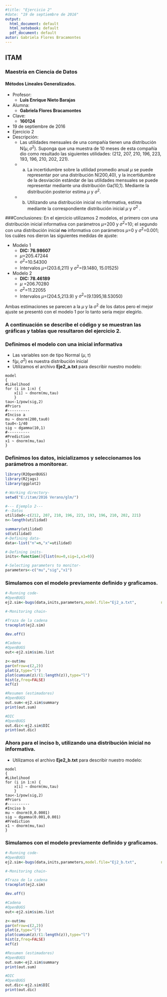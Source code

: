 ```yaml
---
#title: "Ejercicio 2"
#date: "19 de septiembre de 2016"
output:
  html_document: default
  html_notebook: default
  pdf_document: default
autor: Gabriela Flores Bracamontes
---
```

## ITAM
### Maestría en Ciencia de Datos
#### Métodos Lineales Generalizados.
* Profesor: 
    + __Luis Enrique Nieto Barajas__
* Alumna:
    + __Gabriela Flores Bracamontes__
* Clave:
    + __160124__
* 19 de septiembre de 2016
* Ejercicio 2
* Descripción:
    + Las utilidades mensuales de una compañía tienen una distribución N($\mu, \sigma^2$).
Suponga que una muestra de 10 meses de esta compañía dio como resultado las siguientes utilidades: (212, 207, 210, 196, 223, 193, 196, 210, 202, 221).
    + a) La incertidumbre sobre la utilidad promedio anual $\mu$ se puede representar por una distribución N(200,40), y la incertidumbre de la desviación estándar de las utilidades mensuales se puede representar mediante una distribución Ga(10,1). Mediante la distribución
posterior estima $\mu$ y $\sigma^2$.
    + b) Utilizando una distribución inicial no informativa, estima mediante la correspondiente distribución inicial $\mu$ y $\sigma^2$ .


###Conclusiones:
En el ejercicio utilizamos 2 modelos, el primero con una distribución inicial informativa con parámetros $\mu$=200 y $\sigma^2$=10; el segundo con una distribución inicial __no__ informativa con parámetros $\mu$=0 y $\sigma^2$=0.001; los cuáles nos dieron las siguientes medidas de ajuste:

* Modelo 1
    + __DIC: 76.98607__
    + $\mu$=205.47244
    + $\sigma^2$=10.54300 
    + Intervalos $\mu$=(203.6,211) y $\sigma^2$=(9.1480, 15.01525)

* Modelo 2
    + __DIC: 78.46189__
    + $\mu$ =206.70280
    + $\sigma^2$=11.22055
    + Intervalos  $\mu$=(204.5,213.9) y $\sigma^2$=(9.1395,18.53050)

Ambas estimaciones se parecen a la $\mu$ y la $\sigma^2$ de los datos pero el mejor ajuste se presentó con el modelo 1 por lo tanto sería mejor elegirlo.

### A continuación se describe el código y se muestran las gráficas y tablas que resultaron del ejercicio 2.


### Definimos el modelo con una inicial informativa
* Las variables son de tipo Normal ($\mu, \tau$)
* f($\mu, \sigma^2$) es nuestra distribución inicial
* Utilizamos el archivo __Eje2_a.txt__ para describir nuestro modelo:
```shell
model
{
#Likelihood
for (i in 1:n) {
	x[i] ~ dnorm(mu,tau)
	}
tau<-1/pow(sig,2)
#Priors 
#----------
#Inciso a
mu ~ dnorm(200,tau0)
tau0<-1/40
sig ~ dgamma(10,1)
#----------
#Prediction
x1 ~ dnorm(mu,tau)
}
```

### Definimos los datos, inicializamos y seleccionamos los parámetros a monitorear.
```r

library(R2OpenBUGS)
library(R2jags)
library(ggplot2)

```
```r
#-Working directory-
setwd("E:/itam/2016 Verano/glm/")

#--- Ejemplo 2---
#--Datos
utilidad<-c(212, 207, 210, 196, 223, 193, 196, 210, 202, 221)
n<-length(utilidad)

summary(utilidad)
sd(utilidad)
#-Defining data-
data<-list("n"=n,"x"=utilidad)

#-Defining inits-
inits<-function(){list(mu=0,sig=1,x1=0)}

#-Selecting parameters to monitor-
parameters<-c("mu","sig","x1")
```

### Simulamos con el modelo previamente definido y graficamos.
``` r
#-Running code-
#OpenBUGS
ej2.sim<-bugs(data,inits,parameters,model.file="Ej2_a.txt",           n.iter=5000,n.chains=1,n.burnin=500)

#-Monitoring chain-

#Traza de la cadena
traceplot(ej2.sim)

dev.off()
```



```r
#Cadena
#OpenBUGS
out<-ej2.sim$sims.list

z<-out$mu
par(mfrow=c(2,2))
plot(z,type="l")
plot(cumsum(z)/(1:length(z)),type="l")
hist(z,freq=FALSE)
acf(z)
```

```r
#Resumen (estimadores)
#OpenBUGS
out.sum<-ej2.sim$summary
print(out.sum)
```

```r
#DIC
#OpenBUGS
out.dic<-ej2.sim$DIC
print(out.dic)
```

### Ahora para el inciso b, utilizando una distribución inicial no informativa.

* Utilizamos el archivo __Eje2_b.txt__ para describir nuestro modelo:
```shell
model
{
#Likelihood
for (i in 1:n) {
	x[i] ~ dnorm(mu,tau)
	}
tau<-1/pow(sig,2)
#Priors 
#----------
#Inciso b
mu ~ dnorm(0,0.0001)
sig ~ dgamma(0.001,0.001)
#Prediction
x1 ~ dnorm(mu,tau)
}
```

### Simulamos con el modelo previamente definido y graficamos.
```r
#-Running code-
#OpenBUGS
ej2.sim<-bugs(data,inits,parameters,model.file="Ej2_b.txt",           n.iter=5000,n.chains=1,n.burnin=500)

#-Monitoring chain-

#Traza de la cadena
traceplot(ej2.sim)

dev.off()

```




```r
#Cadena
#OpenBUGS
out<-ej2.sim$sims.list

z<-out$mu
par(mfrow=c(2,2))
plot(z,type="l")
plot(cumsum(z)/(1:length(z)),type="l")
hist(z,freq=FALSE)
acf(z)
```

```r
#Resumen (estimadores)
#OpenBUGS
out.sum<-ej2.sim$summary
print(out.sum)
```

```r
#DIC
#OpenBUGS
out.dic<-ej2.sim$DIC
print(out.dic)
```
